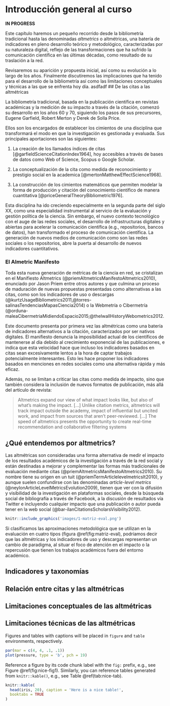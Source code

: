 # Introducción general al curso{#intro}

**IN PROGRESS**

Este capítulo haremos un pequeño recorrido desde la bibliometría tradicional hasta las denominadas _altmetrics_ o altmétricas, una batería de indicadores en pleno desarrollo teórico y metodológico, caracterizadas por su naturaleza digital, reflejo de las transformaciones que ha sufrido la comunicación científica en las últimas décadas, como resultado de su traslación a la red.

Revisaremos su aparición y propuesta inicial, así como su evolución a lo largo de los años. Finalmente discutiremos las implicaciones que ha tenido para el desarrollo de la bibliometría así como las limitaciones conceptuales y técnicas a las que se enfrenta hoy día.
asdfadf
## De las citas a las altmétricas

La bibliometría tradicional, basada en la publicación científica en revistas académicas y la medición de su impacto a través de la citación, comenzó su desarrollo en los años 60 y 70, siguiendo los pasos de sus precursores, Eugene Garfield, Robert Merton y Derek de Solla Price.

Ellos son los encargados de establecer los cimientos de una disciplina que transformará el modo en que la investigación es gestionada y evaluada. Sus principales aportaciones son las siguientes:

1. La creación de los llamados índices de citas [@garfieldScienceCitationIndex1964], hoy accesibles a través de bases de datos como Web of Science, Scopus o Google Scholar.

2. La conceptualización de la cita como medida de reconocimiento y prestigio social en la academica [@mertonMatthewEffectScience1968].

3. La construcción de los cimientos matemáticos que permiten modelar la forma de producción y citación del conocimiento científico de manera cuantitativa [@priceGeneralTheoryBibliometric1976].

Esta disciplina ha ido creciendo especialmente en la segunda parte del siglo XX, como una especialidad instrumental al servicio de la evaluación y gestión política de la ciencia. Sin embargo, el nuevo contexto tecnológico con el auge de las redes sociales, el desarrollo de infrastructuras digitales y abiertas para acelerar la comunicación científica (e.g., repositorios, bancos de datos), han transformado el proceso de comunicación científica. La generación de nuevos medios de comunicación como son las redes sociales o los repositorios, abre la puerta al desarrollo de nuevos indicadores cuantitativos.

### El Almetric Manifesto {-}

Toda esta nueva generación de métricas de la ciencia en red, se cristalizan en el Manifiesto Altmetrics (@priemAltmetricsManifestoAltmetrics2010), enunciado por Jason Priem entre otros autores y que culmina un proceso de maduración de nuevas propuestas presentadas como alternativas a las citas, como son los indicadores de uso o descargas (@kurtzUsageBibliometrics2011,@torres-salinasTendenciasMapasCiencia2014) o la Webmetría o Cibermetría (@orduna-maleaCibermetriaMidiendoEspacio2015;@thelwallHistoryWebometrics2012.

Este documento presenta por primera vez las altmétricas como una batería de indicadores alternativos a la citación, caracterizados por ser nativos digitales. El manifiesto denuncia la imposibilidad actual de los científicos de mantenerse al día debido al crecimiento exponencial de las publicaciones, e indica que esta velocidad hace que incluso los indicadores basados en citas sean excesivamente lentos a la hora de captar trabajos potencialmente interesantes. Esto les hace proponer los indicadores basados en menciones en redes sociales como una alternativa rápida y más eficaz.

Además, no se limitan a criticar las citas como medida de impacto, sino que también considera la inclusión de nuevos formatos de publicación, más allá del artículo de revista:

>Altmetrics expand our view of what impact looks like, but also of what’s making the impact. […] Unlike citation metrics, altmetrics will track impact outside the academy, impact of influential but uncited work, and impact from sources that aren’t peer-reviewed. […] The speed of altmetrics presents the opportunity to create real-time recommendation and collaborative filtering systems

## ¿Qué entendemos por altmetrics?

Las altmétricas son consideradas una forma alternativa de
medir el impacto de los resultados académicos de la investigación a través de la red social y están destinadas a mejorar y complementar las formas más tradicionales de evaluación mediante citas (@priemAltmetricsManifestoAltmetrics2010). Su nombre tiene su origen en un tuit (@priemTermArticlelevelmetricsIt2010), y aunque suelen confundirse con las denominadas _article-level metrics_ (@neylonArticleLevelMetricsEvolution2009), tienen que ver con la  difusión y visibilidad de la investigación en plataformas sociales, desde la búsqueda social de bibliografía a través de Facebook, a la discusión de resultados vía Twitter e incluyendo cualquier impacto que una publicación o autor pueda tener en la web social (@bar-ilanCitationsScholarsVisibility2012).

```r
knitr::include_graphics('images/1-matriz-eval.png')
```

Si clasificamos las aproximaciones metodológica que se utilizan en la evaluación en cuatro tipos (figura \@ref(fig:matriz-eval), podríamos decir que las altmétricas y los indicadores de uso y descargas representan un cambio de paradigma, al situar el foco de atención en el impacto o la repercusión que tienen los trabajos académicos fuera del entorno académico. 


## Indicadores y taxonomías

## Relación entre citas y las altmétricas

## Limitaciones conceptuales de las altmétricas

## Limitaciones técnicas de las altmétricas


Figures and tables with captions will be placed in `figure` and `table` environments, respectively.

```r
par(mar = c(4, 4, .1, .1))
plot(pressure, type = 'b', pch = 19)
```

Reference a figure by its code chunk label with the `fig:` prefix, e.g., see Figure \@ref(fig:nice-fig1). Similarly, you can reference tables generated from `knitr::kable()`, e.g., see Table \@ref(tab:nice-tab).

```r
knitr::kable(
  head(iris, 20), caption = 'Here is a nice table!',
  booktabs = TRUE
)
```

